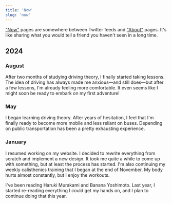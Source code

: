 ```yaml
---
title: 'Now'
slug: 'now'
---
```


["Now"](https://nownownow.com/about) pages are somewhere between Twitter feeds
and ["About"](about) pages. It's like sharing what you would tell a friend you
haven't seen in a long time.

## 2024

### August

After two months of studying driving theory, I finally started taking lessons.
The idea of driving has always made me anxious—and still does—but after a few
lessons, I'm already feeling more comfortable. It even seems like I might soon
be ready to embark on my first adventure!

### May

I began learning driving theory. After years of hesitation, I feel that I'm
finally ready to become more mobile and less reliant on buses. Depending on
public transportation has been a pretty exhausting experience.

### January

I resumed working on my website. I decided to rewrite everything from scratch
and implement a new design. It took me quite a while to come up with something,
but at least the process has started. I'm also continuing my weekly calisthenics
training that I began at the end of November. My body hurts almost constantly,
but I enjoy the workouts.

I've been reading Haruki Murakami and Banana Yoshimoto. Last year, I started
re-reading everything I could get my hands on, and I plan to continue doing that
this year.
